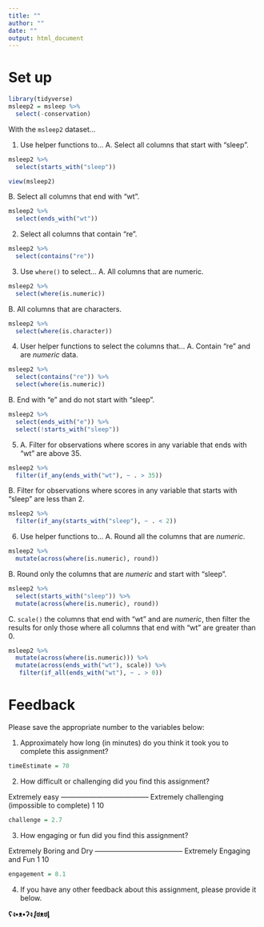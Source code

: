 ```yaml
---
title: ""
author: ""
date: ""
output: html_document
---
```


# Set up
```r
library(tidyverse)
msleep2 = msleep %>%
  select(-conservation)
```

With the `msleep2` dataset...

1. Use helper functions to...
   A. Select all columns that start with "sleep".
   
```r
msleep2 %>%
  select(starts_with("sleep"))

view(msleep2)

```
   
   B. Select all columns that end with "wt".

```r

msleep2 %>%
  select(ends_with("wt"))

```

2. Select all columns that contain "re".

```r

msleep2 %>%
  select(contains("re"))

```

3. Use `where()` to select...
   A. All columns that are numeric.
   
```r

msleep2 %>%
  select(where(is.numeric))

```
   
   B. All columns that are characters.

```r

msleep2 %>%
  select(where(is.character))

```

4. User helper functions to select the columns that...
   A. Contain "re" and are *numeric* data.
   
```r

msleep2 %>%
  select(contains("re")) %>%
  select(where(is.numeric))

```
   
   B. End with "e" and do not start with "sleep".

```r

msleep2 %>%
  select(ends_with("e")) %>%
  select(!starts_with("sleep"))

```

5. 
   A. Filter for observations where scores in any variable that ends with "wt" are above 35.
   
```r

msleep2 %>%
  filter(if_any(ends_with("wt"), ~ . > 35))

```
   
   B. Filter for observations where scores in any variable that starts with "sleep" are less than 2.

```r

msleep2 %>%
  filter(if_any(starts_with("sleep"), ~ . < 2))

```

6. Use helper functions to...
   A. Round all the columns that are *numeric*.
   
```r

msleep2 %>%
  mutate(across(where(is.numeric), round))


```
   
   B. Round only the columns that are *numeric* and start with "sleep".
   
```r

msleep2 %>%
  select(starts_with("sleep")) %>%
  mutate(across(where(is.numeric), round))

```
   
   C. `scale()` the columns that end with "wt" and are *numeric*, then filter the results for only those where all columns that end with "wt" are greater than 0.

```r

msleep2 %>%
  mutate(across(where(is.numeric))) %>%
  mutate(across(ends_with("wt"), scale)) %>%
   filter(if_all(ends_with("wt"), ~ . > 0))

```


# Feedback 

Please save the appropriate number to the variables below:

1. Approximately how long (in minutes) do you think it took you to complete this assignment?

```r
timeEstimate = 70
```

2. How difficult or challenging did you find this assignment?

Extremely easy -------------------------------------- Extremely challenging 
                                                     (impossible to complete)
    1                                                           10
    
```r
challenge = 2.7
```
    
    
3. How engaging or fun did you find this assignment?
  
Extremely Boring and Dry -------------------------------------- Extremely Engaging and Fun 
          1                                                                   10

```r
engagement = 8.1
```

4. If you have any other feedback about this assignment, please provide it below.


**ʕง•ᴥ•ʔง   ᶘಠᴥಠᶅ**

